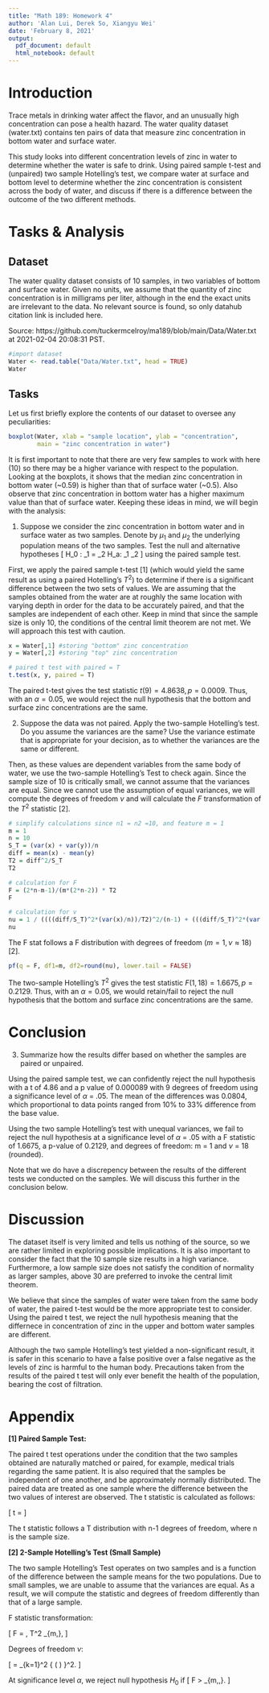 ```yaml
---
title: "Math 189: Homework 4"
author: 'Alan Lui, Derek So, Xiangyu Wei'
date: 'February 8, 2021'
output:
  pdf_document: default
  html_notebook: default
---
```


# Introduction 

Trace metals in drinking water affect the flavor, and an unusually high concentration can pose a health hazard. The water quality dataset (water.txt) contains ten pairs of data that measure zinc concentration in bottom water and surface water.

This study looks into different concentration levels of zinc in water to determine whether the water is safe to drink. Using paired sample t-test and (unpaired) two sample Hotelling’s test, we compare water at surface and bottom level to determine whether the zinc concentration is consistent across the body of water, and discuss if there is a difference between the outcome of the two different methods.

# Tasks & Analysis
## Dataset

The water quality dataset consists of 10 samples, in two variables of bottom and surface water. Given no units, we assume that the quantity of zinc concentration is in milligrams per liter, although in the end the exact units are irrelevant to the data. No relevant source is found, so only datahub citation link is included here.

Source: https://github.com/tuckermcelroy/ma189/blob/main/Data/Water.txt at 2021-02-04 20:08:31 PST.

```r
#import dataset
Water <- read.table("Data/Water.txt", head = TRUE)
Water
```

## Tasks
Let us first briefly explore the contents of our dataset to oversee any peculiarities:
```r
boxplot(Water, xlab = "sample location", ylab = "concentration", 
        main = "zinc concentration in water")
```

It is first important to note that there are very few samples to work with here (10) so there may be a higher variance with respect to the population. Looking at the boxplots, it shows that the median zinc concentration in bottom water (~0.59) is higher than that of surface water (~0.5). Also observe that zinc concentration in bottom water has a higher maximum value than that of surface water. Keeping these ideas in mind, we will begin with the analysis:


1. Suppose we consider the zinc concentration in bottom water and in surface water as two samples. Denote by $\mu_1$ and $\mu_2$ the underlying population means of the two samples. Test the null and alternative hypotheses
\[
  H_0 : \mu_1 = \mu_2 \qquad H_a: \mu_1 \neq \mu_2
\]
using the paired sample test.

First, we apply the paired sample t-test [1] (which would yield the same result as using a paired Hotelling's $T^2$) to determine if there is a significant difference between the two sets of values. We are assuming that the samples obtained from the water are at roughly the same location with varying depth in order for the data to be accurately paired, and that the samples are independent of each other. Keep in mind that since the sample size is only 10, the conditions of the central limit theorem are not met. We will approach this test with caution.

```r
x = Water[,1] #storing "bottom" zinc concentration
y = Water[,2] #storing "top" zinc concentration

# paired t test with paired = T
t.test(x, y, paired = T)
```

The paired t-test gives the test statistic $t(9) = 4.8638, p = 0.0009$. Thus, with an $\alpha = 0.05$, we would reject the null hypothesis that the bottom and surface zinc concentrations are the same.

2. Suppose the data was not paired. Apply the two-sample Hotelling's test. Do you assume the variances are the same? Use the variance estimate that is appropriate for your decision, as to whether the variances are the same or different.

Then, as these values are dependent variables from the same body of water, we use the two-sample Hotelling’s Test to check again. Since the sample size of 10 is critically small, we cannot assume that the variances are equal. Since we cannot use the assumption of equal variances, we will compute the degrees of freedom $\nu$ and will calculate the $F$ transformation of the $T^2$ statistic [2].

```r
# simplify calculations since n1 = n2 =10, and feature m = 1
m = 1
n = 10
S_T = (var(x) + var(y))/n
diff = mean(x) - mean(y)
T2 = diff^2/S_T
T2

# calculation for F
F = (2*n-m-1)/(m*(2*n-2)) * T2
F

# calculation for v 
nu = 1 / ((((diff/S_T)^2*(var(x)/n))/T2)^2/(n-1) + (((diff/S_T)^2*(var(y)/n))/T2)^2/(n-1))
nu
```

The F stat follows a F distribution with degrees of freedom ($m = 1, \nu \approx 18$) [2].

```r
pf(q = F, df1=m, df2=round(nu), lower.tail = FALSE)
```

The two-sample Hotelling's $T^2$ gives the test statistic $F(1,18)=1.6675, p=0.2129$. Thus, with an $\alpha = 0.05$, we would retain/fail to reject the null hypothesis that the bottom and surface zinc concentrations are the same.

# Conclusion 
3. Summarize how the results differ based on whether the samples are paired or unpaired.

Using the paired sample test, we can confidently reject the null hypothesis with a t of 4.86 and a p value of 0.000089 with 9 degrees of freedom using a significance level of $\alpha$ = .05. The mean of the differences was 0.0804, which proportional to data points ranged from 10% to 33% difference from the base value.

Using the two sample Hotelling's test with unequal variances, we fail to reject the null hypothesis at a significance level of $\alpha$ = .05 with a F statistic of 1.6675, a p-value of 0.2129, and degrees of freedom: m = 1 and $\nu$ = 18 (rounded).

Note that we do have a discrepency between the results of the different tests we conducted on the samples. We will discuss this further in the conclusion below. 


# Discussion

The dataset itself is very limited and tells us nothing of the source, so we are rather limited in exploring possible implications. It is also important to consider the fact that the 10 sample size results in a high variance. Furthermore, a low sample size does not satisfy the condition of normality as larger samples, above 30 are preferred to invoke the central limit theorem. 

We believe that since the samples of water were taken from the same body of water, the paired t-test would be the more appropriate test to consider. Using the paired t test, we reject the null hypothesis meaning that the differnece in concentration of zinc in the upper and bottom water samples are different. 

Although the two sample Hotelling's test yielded a non-significant result, it is safer in this scenario to have a false positive over a false negative as the levels of zinc is harmful to the human body. Precautions taken from the results of the paired t test will only ever benefit the health of the population, bearing the cost of filtration. 


# Appendix


**[1] Paired Sample Test:**

The paired t test operations under the condition that the two samples obtained are naturally matched or paired, for example, medical trials regarding the same patient. It is also required that the samples be independent of one another, and be approximately normally distributed. The paired data are treated as one sample where the difference between the two values of interest are observed. The t statistic is calculated as follows:

\[
t = \frac{\bar{d}}{\frac{s_d}{\sqrt{n}}}
\]

The t statistic follows a T distribution with n-1 degrees of freedom, where n is the sample size.



**[2] 2-Sample Hotelling’s Test (Small Sample)**

The two sample Hotelling's Test operates on two samples and is a function of the difference between the sample means for the two populations. Due to small samples, we are unable to assume that the variances are equal. As a result, we will compute the statistic and degrees of freedom differently than that of a large sample. 

F statistic transformation:

\[
 F = \frac{ n_1 + n_2 - m -1}{m (n_1 + n_2 - 2)} \, T^2 \sim \mathcal{F}_{m,\nu},
\]

Degrees of freedom $\nu$:

\[
 \frac{1}{\nu} = \sum_{k=1}^2 \frac{1}{n_k -1}
 { \left( \frac{  {( \overline{\underline{x}}^{(1)} - \overline{\underline{x}}^{(2)} )}^{\prime} 
 {\mathbf S}_T^{-1}
 \left( n_k^{-1} {\mathbf S}^{(k)} \right)  {\mathbf S}_T^{-1} {( \overline{\underline{x}}^{(1)} - \overline{\underline{x}}^{(2)} )}
  }{ T^2 } \right) }^2.
\]


At  significance level $\alpha$, we reject null hypothesis $H_0$ if
\[
F > \mathcal{F}_{m,\nu,\alpha}.
\]



